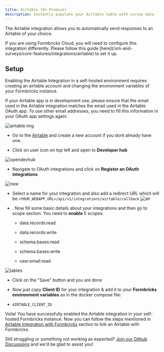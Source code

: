 ```yaml
---
title: Airtable (On Premise)
description: Instantly populate your Airtable table with survey data
---
```


The Airtable integration allows you to automatically send responses to an Airtable of your choice.

<Note>
  If you are using Formbricks Cloud, you will need to configure this
  integration differently. Please follow this guide
  [here](/xm-and-surveys/core-features/integrations/airtable) to set it up.
</Note>

## Setup

Enabling the Airtable Integration in a self-hosted environment requires creating an airtable account and changing the environment variables of your Formbricks instance.

<Note>
  If your Airtable app is in development use, please ensure that the email used in the Airtable integration matches the email used in the Airtable OAuth app. To use other email addresses, you need to fill this information in your OAuth app settings again:

  ![airtable img](https://res.cloudinary.com/dwdb9tvii/image/upload/v1738251900/image_eoaxg3.jpg)
</Note>

* Go to the [Airtable](https://airtable.com) and create a new account if you dont already have one.

* Click on user icon on top left and open to **Developer hub**

![opendevhub](https://res.cloudinary.com/dwdb9tvii/image/upload/v1738252268/image_l3w3an.jpg)

* Navigate to OAuth integrations and click on **Register an OAuth integrations**

![new](https://res.cloudinary.com/dwdb9tvii/image/upload/v1738252316/image_xmqyee.jpg)

* Select a name for your integration and also add a redirect URL which will be `<YOUR_WEBAPP_URL>/api/v1/integrations/airtable/callback`
  ![air](https://res.cloudinary.com/dwdb9tvii/image/upload/v1738252498/image_ufbmot.jpg)

* . Now fill some basic details about your integrations and then go to scope section. You need to **enable** 5 scopes:

  * data.records:read

  * data.records:write

  * schema.bases:read

  * schema.bases:write

  * user.email:read

![tables](https://res.cloudinary.com/dwdb9tvii/image/upload/v1738252641/image_veqzki.jpg)

* Click on the "Save" button and you are done

* Now just copy **Client ID** for your integration & add it to your **Formbricks environment variables** as in the docker compose file:

* `AIRTABLE_CLIENT_ID`

Voila! You have successfully enabled the Airtable integration in your self-hosted Formbricks instance. Now you can follow the steps mentioned in [Airtable Integration with Formbricks](/xm-and-surveys/core-features/integrations/airtable) section to link an Airtable with Formbricks.

Still struggling or something not working as expected? [Join our Github Discussions](https://github.com/formbricks/formbricks/discussions) and we'd be glad to assist you!
